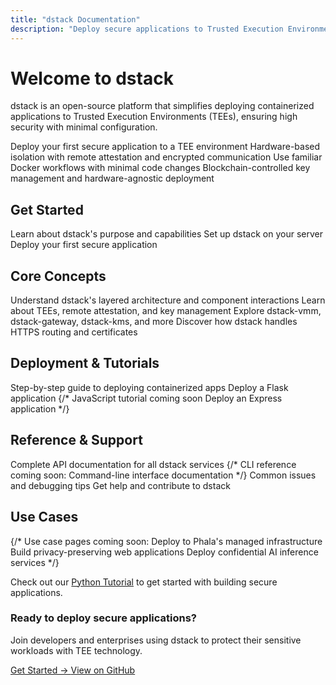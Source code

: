 ```yaml
---
title: "dstack Documentation"
description: "Deploy secure applications to Trusted Execution Environments with ease"
---
```


# Welcome to dstack

<p className="text-lg text-gray-600">
  dstack is an open-source platform that simplifies deploying containerized applications to Trusted Execution Environments (TEEs), ensuring high security with minimal configuration.
</p>

<div className="mt-8">
  <div className="grid grid-cols-1 md:grid-cols-2 gap-4">
    <Card title="Quick Start in 5 Minutes" icon="rocket" iconColor="#0069ED">
      Deploy your first secure application to a TEE environment
    </Card>
    <Card title="Enterprise-Grade Security" icon="shield-check" iconColor="#10B981">
      Hardware-based isolation with remote attestation and encrypted communication
    </Card>
    <Card title="Developer Friendly" icon="code" iconColor="#8B5CF6">
      Use familiar Docker workflows with minimal code changes
    </Card>
    <Card title="Decentralized & Portable" icon="cube" iconColor="#F59E0B">
      Blockchain-controlled key management and hardware-agnostic deployment
    </Card>
  </div>
</div>

## Get Started

<CardGroup cols={3}>
  <Card title="What is dstack?" icon="info-circle" href="/docs/overview/what-is-dstack">
    Learn about dstack's purpose and capabilities
  </Card>
  <Card title="Installation" icon="download" href="/docs/getting-started/installation">
    Set up dstack on your server
  </Card>
  <Card title="First Deployment" icon="play" href="/docs/getting-started/first-deployment">
    Deploy your first secure application
  </Card>
</CardGroup>

## Core Concepts

<CardGroup cols={2}>
  <Card title="System Architecture" icon="sitemap" href="/docs/concepts/architecture">
    Understand dstack's layered architecture and component interactions
  </Card>
  <Card title="Security Model" icon="lock" href="/docs/concepts/security-model">
    Learn about TEEs, remote attestation, and key management
  </Card>
  <Card title="Core Components" icon="puzzle-piece" href="/docs/concepts/core-components">
    Explore dstack-vmm, dstack-gateway, dstack-kms, and more
  </Card>
  <Card title="Networking" icon="network-wired" href="/docs/concepts/networking">
    Discover how dstack handles HTTPS routing and certificates
  </Card>
</CardGroup>

## Deployment & Tutorials

<CardGroup cols={3}>
  <Card title="Deploy Applications" icon="upload" href="/docs/deployment-guides/deploying-applications">
    Step-by-step guide to deploying containerized apps
  </Card>
  <Card title="Python Tutorial" icon="python" href="/docs/tutorials/python-example">
    Deploy a Flask application
  </Card>
  {/* JavaScript tutorial coming soon
  <Card title="Node.js Tutorial" icon="node-js" href="/docs/tutorials/javascript-example">
    Deploy an Express application
  </Card>
  */}
</CardGroup>

## Reference & Support

<CardGroup cols={2}>
  <Card title="API Reference" icon="code" href="/docs/api-reference/overview">
    Complete API documentation for all dstack services
  </Card>
  {/* CLI reference coming soon:
  <Card title="CLI Reference" icon="terminal" href="/docs/reference/cli-commands">
    Command-line interface documentation
  </Card>
  */}
  <Card title="Troubleshooting" icon="wrench" href="/docs/troubleshooting">
    Common issues and debugging tips
  </Card>
  <Card title="Community" icon="users" href="/docs/community">
    Get help and contribute to dstack
  </Card>
</CardGroup>

## Use Cases

{/* Use case pages coming soon:
<CardGroup cols={3}>
  <Card title="Phala Cloud" icon="cloud" href="/docs/tutorials/use-case-phala-cloud">
    Deploy to Phala's managed infrastructure
  </Card>
  <Card title="Secure Web Apps" icon="globe" href="/docs/tutorials/use-case-secure-web-app">
    Build privacy-preserving web applications
  </Card>
  <Card title="AI Models" icon="brain" href="/docs/use-cases/ai-inference">
    Deploy confidential AI inference services
  </Card>
</CardGroup>
*/}

Check out our [Python Tutorial](/docs/tutorials/python-example) to get started with building secure applications.

<div className="mt-12 p-6 bg-blue-50 rounded-lg">
  <h3 className="text-lg font-semibold mb-2">Ready to deploy secure applications?</h3>
  <p className="text-gray-700 mb-4">
    Join developers and enterprises using dstack to protect their sensitive workloads with TEE technology.
  </p>
  <div className="flex gap-4">
    <a href="/docs/getting-started/installation" className="bg-blue-600 text-white px-4 py-2 rounded hover:bg-blue-700">
      Get Started →
    </a>
    <a href="https://github.com/Dstack-TEE/dstack" className="bg-gray-200 text-gray-800 px-4 py-2 rounded hover:bg-gray-300">
      View on GitHub
    </a>
  </div>
</div>

